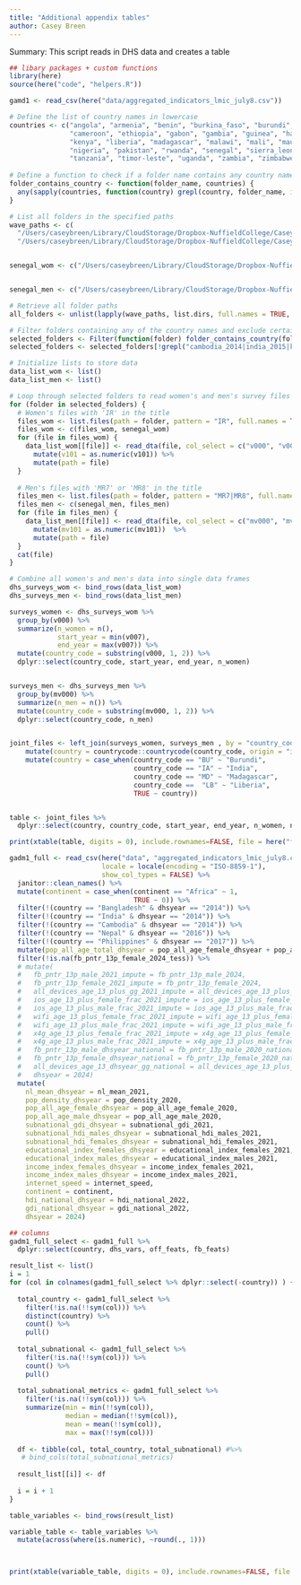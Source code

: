 ```yaml
---
title: "Additional appendix tables"
author: Casey Breen
---
```


Summary: This script reads in DHS data and creates a table

```r
## libary packages + custom functions 
library(here)
source(here("code", "helpers.R"))
```


```r
gamd1 <- read_csv(here("data/aggregated_indicators_lmic_july8.csv"))
```




```r
# Define the list of country names in lowercase
countries <- c("angola", "armenia", "benin", "burkina_faso", "burundi", "cambodia", 
               "cameroon", "ethiopia", "gabon", "gambia", "guinea", "haiti", "india", 
               "kenya", "liberia", "madagascar", "malawi", "mali", "mauritania", "nepal", 
               "nigeria", "pakistan", "rwanda", "senegal", "sierra_leone", "south_africa", 
               "tanzania", "timor-leste", "uganda", "zambia", "zimbabwe")
 
# Define a function to check if a folder name contains any country names
folder_contains_country <- function(folder_name, countries) {
  any(sapply(countries, function(country) grepl(country, folder_name, ignore.case = TRUE)))
}

# List all folders in the specified paths
wave_paths <- c(
  "/Users/caseybreen/Library/CloudStorage/Dropbox-NuffieldCollege/Casey Breen/dgg_research/national/data_refresh/dhs/wave7/",
  "/Users/caseybreen/Library/CloudStorage/Dropbox-NuffieldCollege/Casey Breen/dgg_research/national/data_refresh/dhs/wave8/")


senegal_wom <- c("/Users/caseybreen/Library/CloudStorage/Dropbox-NuffieldCollege/Casey Breen/dgg_research/subnational/data_processing/dhs_survey_gps/Senegal/SN_2019_CONTINUOUSDHS_09192023_1943_198343/SNIR8BDT/SNIR8BFL.DTA") 


senegal_men <- c("/Users/caseybreen/Library/CloudStorage/Dropbox-NuffieldCollege/Casey Breen/dgg_research/subnational/data_processing/dhs_survey_gps/Senegal/SN_2019_CONTINUOUSDHS_09192023_1943_198343/SNMR8BDT/SNMR8BFL.DTA")

# Retrieve all folder paths
all_folders <- unlist(lapply(wave_paths, list.dirs, full.names = TRUE, recursive = FALSE))

# Filter folders containing any of the country names and exclude certain folders
selected_folders <- Filter(function(folder) folder_contains_country(folder, countries), all_folders)
selected_folders <- selected_folders[!grepl("cambodia_2014|india_2015|kenya_2014|rwanda_2014|rwanda_2014|nepal_2016|tanzania_2022", selected_folders, ignore.case = TRUE)]

# Initialize lists to store data
data_list_wom <- list()
data_list_men <- list()

# Loop through selected folders to read women's and men's survey files
for (folder in selected_folders) {
  # Women's files with 'IR' in the title
  files_wom <- list.files(path = folder, pattern = "IR", full.names = TRUE)
  files_wom <- c(files_wom, senegal_wom)
  for (file in files_wom) {
    data_list_wom[[file]] <- read_dta(file, col_select = c("v000", "v001", "v007", "v101", "v005", "v017", "v169a", "v171a")) %>% 
      mutate(v101 = as.numeric(v101)) %>% 
      mutate(path = file)
  }
  
  # Men's files with 'MR7' or 'MR8' in the title
  files_men <- list.files(path = folder, pattern = "MR7|MR8", full.names = TRUE)
  files_men <- c(senegal_men, files_men)
  for (file in files_men) {
    data_list_men[[file]] <- read_dta(file, col_select = c("mv000", "mv001", "mv007", "mv101", "mv005", "mv169a", "mv171a")) %>% 
      mutate(mv101 = as.numeric(mv101))  %>% 
      mutate(path = file)
  }
  cat(file) 
}

# Combine all women's and men's data into single data frames
dhs_surveys_wom <- bind_rows(data_list_wom)
dhs_surveys_men <- bind_rows(data_list_men)

```

```r
surveys_women <- dhs_surveys_wom %>% 
  group_by(v000) %>% 
  summarize(n_women = n(),
            start_year = min(v007),
            end_year = max(v007)) %>% 
  mutate(country_code = substring(v000, 1, 2)) %>% 
  dplyr::select(country_code, start_year, end_year, n_women)


surveys_men <- dhs_surveys_men %>% 
  group_by(mv000) %>% 
  summarize(n_men = n()) %>% 
  mutate(country_code = substring(mv000, 1, 2)) %>% 
  dplyr::select(country_code, n_men)


joint_files <- left_join(surveys_women, surveys_men , by = "country_code") %>% 
    mutate(country = countrycode::countrycode(country_code, origin = "iso2c", destination = "country.name")) %>%
    mutate(country = case_when(country_code == "BU" ~ "Burundi",
                               country_code == "IA" ~ "India",
                               country_code == "MD" ~ "Madagascar",
                               country_code ==  "LB" ~ "Liberia",
                               TRUE ~ country))


table <- joint_files %>% 
  dplyr::select(country, country_code, start_year, end_year, n_women, n_men)

print(xtable(table, digits = 0), include.rownames=FALSE, file = here("figures", "dhs_table.html"))
```


```r
gadm1_full <- read_csv(here("data", "aggregated_indicators_lmic_july8.csv"), 
                       locale = locale(encoding = "ISO-8859-1"),
                       show_col_types = FALSE) %>%
  janitor::clean_names() %>% 
  mutate(continent = case_when(continent == "Africa" ~ 1,
                               TRUE ~ 0)) %>% 
  filter(!(country == "Bangladesh" & dhsyear == "2014")) %>% 
  filter(!(country == "India" & dhsyear == "2014")) %>% 
  filter(!(country == "Cambodia" & dhsyear == "2014")) %>%
  filter(!(country == "Nepal" & dhsyear == "2016")) %>%
  filter(!(country == "Philippines" & dhsyear == "2017")) %>%
  mutate(pop_all_age_total_dhsyear = pop_all_age_female_dhsyear + pop_all_age_male_dhsyear) %>%
  filter(!is.na(fb_pntr_13p_female_2024_tess)) %>% 
  # mutate(
  #   fb_pntr_13p_male_2021_impute = fb_pntr_13p_male_2024,
  #   fb_pntr_13p_female_2021_impute = fb_pntr_13p_female_2024,
  #   all_devices_age_13_plus_gg_2021_impute = all_devices_age_13_plus_gg_2024,
  #   ios_age_13_plus_female_frac_2021_impute = ios_age_13_plus_female_frac_2024,
  #   ios_age_13_plus_male_frac_2021_impute = ios_age_13_plus_male_frac_2024,
  #   wifi_age_13_plus_female_frac_2021_impute = wifi_age_13_plus_female_frac_2024,
  #   wifi_age_13_plus_male_frac_2021_impute = wifi_age_13_plus_male_frac_2024,
  #   x4g_age_13_plus_female_frac_2021_impute = x4g_age_13_plus_female_frac_2024,
  #   x4g_age_13_plus_male_frac_2021_impute = x4g_age_13_plus_male_frac_2024,
  #   fb_pntr_13p_male_dhsyear_national = fb_pntr_13p_male_2020_national,
  #   fb_pntr_13p_female_dhsyear_national = fb_pntr_13p_female_2020_national,
  #   all_devices_age_13_dhsyear_gg_national = all_devices_age_13_plus_gg_2020_national,
  #   dhsyear = 2024)
  mutate(
    nl_mean_dhsyear = nl_mean_2021,
    pop_density_dhsyear = pop_density_2020,
    pop_all_age_female_dhsyear = pop_all_age_female_2020,
    pop_all_age_male_dhsyear = pop_all_age_male_2020,
    subnational_gdi_dhsyear = subnational_gdi_2021,
    subnational_hdi_males_dhsyear = subnational_hdi_males_2021,
    subnational_hdi_females_dhsyear = subnational_hdi_females_2021,
    educational_index_females_dhsyear = educational_index_females_2021,
    educational_index_males_dhsyear = educational_index_males_2021,
    income_index_females_dhsyear = income_index_females_2021,
    income_index_males_dhsyear = income_index_males_2021,
    internet_speed = internet_speed,
    continent = continent,
    hdi_national_dhsyear = hdi_national_2022,
    gdi_national_dhsyear = gdi_national_2022,
    dhsyear = 2024)
```


```r
## columns 
gadm1_full_select <- gadm1_full %>% 
  dplyr::select(country, dhs_vars, off_feats, fb_feats)

result_list <- list()
i = 1
for (col in colnames(gadm1_full_select %>% dplyr::select(-country)) ) {
  
  total_country <- gadm1_full_select %>% 
    filter(!is.na(!!sym(col))) %>% 
    distinct(country) %>% 
    count() %>% 
    pull()
  
  total_subnational <- gadm1_full_select %>% 
    filter(!is.na(!!sym(col))) %>% 
    count() %>% 
    pull()
  
  total_subnational_metrics <- gadm1_full_select %>% 
    filter(!is.na(!!sym(col))) %>% 
    summarize(min = min(!!sym(col)),
              median = median(!!sym(col)), 
              mean = mean(!!sym(col)), 
              max = max(!!sym(col)))
  
  df <- tibble(col, total_country, total_subnational) #%>% 
   # bind_cols(total_subnational_metrics)
  
  result_list[[i]] <- df 
  
  i = i + 1
}

table_variables <- bind_rows(result_list) 

variable_table <- table_variables %>% 
  mutate(across(where(is.numeric), ~round(., 1)))



print(xtable(variable_table, digits = 0), include.rownames=FALSE, file = here("figures", "variable_table.tex"))
```







